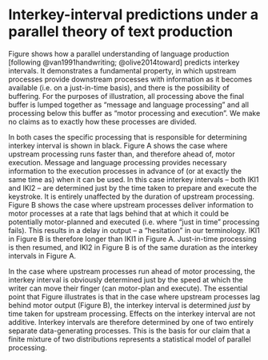 # Interkey-interval predictions under a parallel theory of text production

Figure \ref{fig:model} shows how a parallel understanding of language production [following @van1991handwriting; @olive2014toward] predicts interkey intervals. It demonstrates a fundamental property, in which upstream processes provide downstream processes with information as it becomes available (i.e. on a just-in-time basis), and there is the possibility of buffering. For the purposes of illustration, all processing above the final buffer is lumped together as "message and language processing" and all processing below this buffer as "motor processing and execution". We make no claims as to exactly how these processes are divided.

\begin{figure}[!htb]
  \centering
  \includegraphics{figures/cascade_figure.pdf}
  \caption{Illustration of a parallel theory of text production.}
  \label{fig:model}
\end{figure}

In both cases the specific processing that is responsible for determining interkey interval is shown in black. Figure \ref{fig:model}A shows the case where upstream processing runs faster than, and therefore ahead of, motor execution. Message and language processing provides necessary information to the execution processes in advance of (or at exactly the same time as) when it can be used. In this case interkey intervals -- both IKI1 and IKI2 -- are determined just by the time taken to prepare and execute the keystroke. It is entirely unaffected by the duration of upstream processing. Figure \ref{fig:model}B shows the case where upstream processes deliver information to motor processes at a rate that lags behind that at which it could be potentially motor-planned and executed (i.e. where "just in time" processing fails). This results in a delay in output -- a "hesitation" in our terminology. IKI1 in Figure \ref{fig:model}B is therefore longer than IKI1 in Figure \ref{fig:model}A. Just-in-time processing is then resumed, and IKI2 in Figure \ref{fig:model}B is of the same duration as the interkey intervals in Figure \ref{fig:model}A.

In the case where upstream processes run ahead of motor processing, the interkey interval is obviously determined just by the speed at which the writer can move their finger (can motor-plan and execute). The essential point that Figure \ref{fig:model} illustrates is that in the case where upstream processes lag behind motor output (Figure \ref{fig:model}B), the interkey interval is determined _just_ by time taken for upstream processing. Effects on the interkey interval are not additive. Interkey intervals are therefore determined by one of two entirely separate data-generating processes. This is the basis for our claim that a finite mixture of two distributions represents a statistical model of parallel processing.